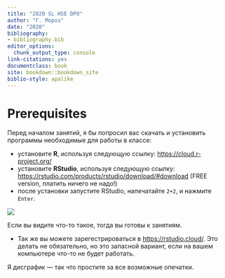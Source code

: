 ```yaml
--- 
title: "2020 SL HSE DPO"
author: "Г. Мороз"
date: "2020"
bibliography:
- bibliography.bib
editor_options:
  chunk_output_type: console
link-citations: yes
documentclass: book
site: bookdown::bookdown_site
biblio-style: apalike
---
```


# Prerequisites

Перед началом занятий, я бы попросил вас скачать и установить программы необходимые для работы в классе:

* установите **R**, используя следующую ссылку: <https://cloud.r-project.org/>
* установите **RStudio**, используя следующую ссылку: <https://rstudio.com/products/rstudio/download/#download> (FREE version, платить ничего не надо!)
* после установки запустите RStudio, напечатайте `2+2`, и нажмите `Enter`.

![](images/00.rstudio-view.png)

Если вы видите что-то такое, тогда вы готовы к занятиям.

* Так же вы можете зарегестрироваться в <https://rstudio.cloud/>. Это делать не обязательно, но это запасной вариант, если на вашем компьютере что-то не будет работать.

Я дисграфик --- так что простите за все возможные опечатки.
